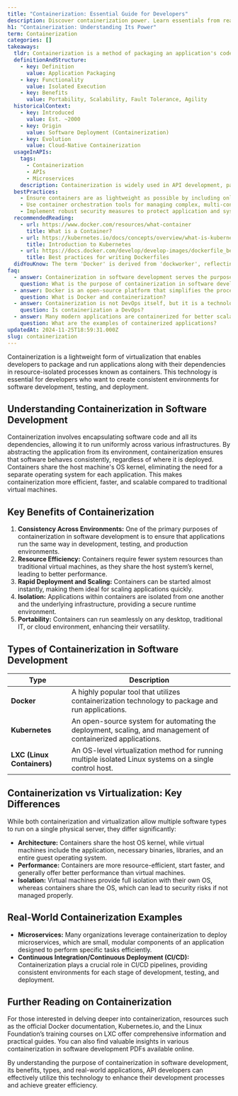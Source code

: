 ```yaml
---
title: "Containerization: Essential Guide for Developers"
description: Discover containerization power. Learn essentials from real-world examples. Understand vs virtualization. Dive in.
h1: "Containerization: Understanding Its Power"
term: Containerization
categories: []
takeaways:
  tldr: Containerization is a method of packaging an application's code and dependencies into a single, isolated unit, enabling consistent operation across different systems.
  definitionAndStructure:
    - key: Definition
      value: Application Packaging
    - key: Functionality
      value: Isolated Execution
    - key: Benefits
      value: Portability, Scalability, Fault Tolerance, Agility
  historicalContext:
    - key: Introduced
      value: Est. ~2000
    - key: Origin
      value: Software Deployment (Containerization)
    - key: Evolution
      value: Cloud-Native Containerization
  usageInAPIs:
    tags:
      - Containerization
      - APIs
      - Microservices
    description: Containerization is widely used in API development, particularly in microservices architectures. It ensures consistent environments for development, testing, and deployment, and facilitates scaling and fault isolation. Container orchestration tools like Kubernetes manage the lifecycle of containerized APIs.
  bestPractices:
    - Ensure containers are as lightweight as possible by including only necessary dependencies.
    - Use container orchestration tools for managing complex, multi-container applications.
    - Implement robust security measures to protect application and system resources.
  recommendedReading:
    - url: https://www.docker.com/resources/what-container
      title: What is a Container?
    - url: https://kubernetes.io/docs/concepts/overview/what-is-kubernetes/
      title: Introduction to Kubernetes
    - url: https://docs.docker.com/develop/develop-images/dockerfile_best-practices/
      title: Best practices for writing Dockerfiles
  didYouKnow: The term 'Docker' is derived from 'dockworker', reflecting the platform's role in handling containers.
faq:
  - answer: Containerization in software development serves the purpose of creating a consistent environment across different platforms for deploying applications. It encapsulates an application along with its dependencies into a single object called a container. This allows developers to build an application once and deploy it across multiple environments (like Linux, Windows, etc.) without needing to rewrite the code. This ensures consistency, reduces conflicts between different system environments, and enhances the portability and efficiency of application deployment.
    question: What is the purpose of containerization in software development?
  - answer: Docker is an open-source platform that simplifies the process of containerization. It allows developers to package an application and its dependencies into a virtual container that can run on any Linux, Windows, or Mac system. This makes it easier to create, deploy, and run applications by using containers. Unlike traditional virtualization, where each virtual machine runs its own operating system, Docker containers share the host system's OS, making them lightweight and efficient.
    question: What is Docker and containerization?
  - answer: Containerization is not DevOps itself, but it is a technology that supports DevOps practices. DevOps is a set of practices that combines software development (Dev) and IT operations (Ops) to shorten the system development life cycle and provide continuous delivery with high software quality. Containerization contributes to DevOps by ensuring a consistent environment from development to production, which helps in reducing conflicts and enhancing the speed of deployment.
    question: Is containerization a DevOps?
  - answer: Many modern applications are containerized for better scalability, portability, and efficiency. For instance, Google uses containers for its services like Google Search, YouTube, and Gmail. Other examples include open-source platforms like Kubernetes and Knative, which were developed at Google. These platforms are used to manage and orchestrate containers, providing a framework for running distributed systems resiliently.
    question: What are the examples of containerized applications?
updatedAt: 2024-11-25T18:59:31.000Z
slug: containerization
---
```


Containerization is a lightweight form of virtualization that enables developers to package and run applications along with their dependencies in resource-isolated processes known as containers. This technology is essential for developers who want to create consistent environments for software development, testing, and deployment.

## Understanding Containerization in Software Development

Containerization involves encapsulating software code and all its dependencies, allowing it to run uniformly across various infrastructures. By abstracting the application from its environment, containerization ensures that software behaves consistently, regardless of where it is deployed. Containers share the host machine's OS kernel, eliminating the need for a separate operating system for each application. This makes containerization more efficient, faster, and scalable compared to traditional virtual machines.

## Key Benefits of Containerization

1. **Consistency Across Environments:** One of the primary purposes of containerization in software development is to ensure that applications run the same way in development, testing, and production environments.
2. **Resource Efficiency:** Containers require fewer system resources than traditional virtual machines, as they share the host system’s kernel, leading to better performance.
3. **Rapid Deployment and Scaling:** Containers can be started almost instantly, making them ideal for scaling applications quickly.
4. **Isolation:** Applications within containers are isolated from one another and the underlying infrastructure, providing a secure runtime environment.
5. **Portability:** Containers can run seamlessly on any desktop, traditional IT, or cloud environment, enhancing their versatility.

## Types of Containerization in Software Development

| Type       | Description                                                                 |
|------------|-----------------------------------------------------------------------------|
| **Docker** | A highly popular tool that utilizes containerization technology to package and run applications. |
| **Kubernetes** | An open-source system for automating the deployment, scaling, and management of containerized applications. |
| **LXC (Linux Containers)** | An OS-level virtualization method for running multiple isolated Linux systems on a single control host. |

## Containerization vs Virtualization: Key Differences

While both containerization and virtualization allow multiple software types to run on a single physical server, they differ significantly:

- **Architecture:** Containers share the host OS kernel, while virtual machines include the application, necessary binaries, libraries, and an entire guest operating system.
- **Performance:** Containers are more resource-efficient, start faster, and generally offer better performance than virtual machines.
- **Isolation:** Virtual machines provide full isolation with their own OS, whereas containers share the OS, which can lead to security risks if not managed properly.

## Real-World Containerization Examples

- **Microservices:** Many organizations leverage containerization to deploy microservices, which are small, modular components of an application designed to perform specific tasks efficiently.
- **Continuous Integration/Continuous Deployment (CI/CD):** Containerization plays a crucial role in CI/CD pipelines, providing consistent environments for each stage of development, testing, and deployment.

## Further Reading on Containerization

For those interested in delving deeper into containerization, resources such as the official Docker documentation, Kubernetes.io, and the Linux Foundation’s training courses on LXC offer comprehensive information and practical guides. You can also find valuable insights in various containerization in software development PDFs available online.

By understanding the purpose of containerization in software development, its benefits, types, and real-world applications, API developers can effectively utilize this technology to enhance their development processes and achieve greater efficiency.